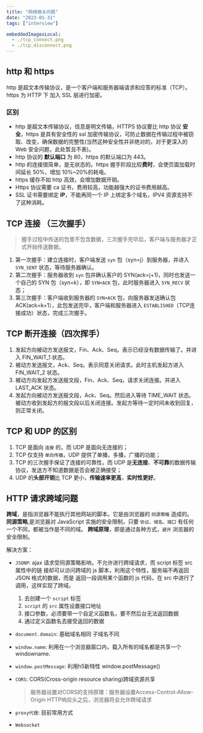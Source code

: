 ```yaml
---
title: "网络相关问题"
date: "2023-01-31"
tags: ["interview"]

embeddedImagesLocal:
  - ./tcp_connect.png
  - ./tcp_disconnect.png
---
```




## http 和 https

http 是超文本传输协议，是一个客户端和服务器端请求和应答的标准（TCP）。
https 为 HTTP 下 加入 SSL 层进行加密。


### 区别

- http 是超文本传输协议，信息是明文传输，HTTPS 协议要比 http 协议 **安全**，https 是具有安全性的 ssl 加密传输协议，可防止数据在传输过程中被窃取、改变，确保数据的完整性(当然这种安全性并非绝对的，对于更深入的 Web 安全问题，此处暂且不表)。
- http 协议的 **默认端口** 为 80，https 的默认端口为 443。
- http 的连接很简单，是无状态的。https 握手阶段比较**费时**，会使页面加载时间延长 50%，增加 10%~20%的耗电。
- https 缓存不如 http 高效，会增加数据开销。
- Https 协议需要 ca 证书，费用较高，功能越强大的证书费用越高。
- SSL 证书需要绑定 **IP**，不能再同一个 IP 上绑定多个域名，IPV4 资源支持不了这种消耗。


## TCP 连接 （三次握手）

<GatsbyImage alt='tcp connect' image={getImage(props.localImages[0])} title='tcp connect'/>

>握手过程中传送的包里不包含数据，三次握手完毕后，客户端与服务器才正式开始传送数据。

1. 第一次握手：建立连接时，客户端发送 `syn` 包（syn=j）到服务器，并进入 `SYN_SENT` 状态，等待服务器确认。
2. 第二次握手：服务器收到 `syn` 包并确认客户的 SYN(ack=j+1)，同时也发送一个自己的 SYN 包（syn=k），即 `SYN+ACK` 包，此时服务器进入 `SYN_RECV` 状态；
3. 第三次握手：客户端收到服务器的 `SYN+ACK` 包，向服务器发送确认包 ACK(ack=k+1），此包发送完毕，客户端和服务器进入 `ESTABLISHED`（TCP连接成功）状态，完成三次握手。


## TCP 断开连接（四次挥手）

<GatsbyImage alt='tcp disconnect' image={getImage(props.localImages[1])} title='tcp disconnect'/>

1. 发起方向被动方发送报文，Fin、Ack、Seq，表示已经没有数据传输了。并进入 FIN_WAIT_1 状态。
2. 被动方发送报文，Ack、Seq，表示同意关闭请求。此时主机发起方进入 FIN_WAIT_2 状态。
3. 被动方向发起方发送报文段，Fin、Ack、Seq，请求关闭连接。并进入 LAST_ACK 状态。
4. 发起方向被动方发送报文段，Ack、Seq。然后进入等待 TIME_WAIT 状态。被动方收到发起方的报文段以后关闭连接。发起方等待一定时间未收到回复，则正常关闭。


## TCP 和 UDP 的区别

1. TCP 是面向 `连接` 的，而 UDP 是面向无连接的；
2. TCP 仅支持 `单向传播`，UDP 提供了单播，多播，广播的功能；
3. TCP 的三次握手保证了连接的可靠性，而 UDP 是**无连接**、**不可靠**的数据传输协议，发送方不知道数据是否会被正确接受；
4. UDP 的**头部开销**比 TCP 更小，**传输速率更高**，**实时性更好**。


## HTTP 请求跨域问题

**跨域**，是指浏览器不能执行其他网站的脚本。它是由浏览器的 `同源策略` 造成的。
**同源策略**,是浏览器对 JavaScript 实施的安全限制，只要 `协议、域名、端口` 有任何一个不同，都被当作是不同的域。
**跨域原理**，即是通过各种方式，`避开` 浏览器的安全限制。

解决方案：
- `JSONP`: ajax 请求受同源策略影响，不允许进行跨域请求，而 script 标签 src 属性中的链 接却可以访问跨域的 js 脚本，利用这个特性，服务端不再返回 JSON 格式的数据，而是 返回一段调用某个函数的 js 代码，在 src 中进行了调用，这样实现了跨域。
    1. 去创建一个 `script` 标签
    2. `script` 的 `src` 属性设置接口地址
    3. 接口参数，必须要带一个自定义函数名，要不然后台无法返回数据
    4. 通过定义函数名去接受返回的数据

- `document.domain`: 基础域名相同 子域名不同
- `window.name`:  利用在一个浏览器窗口内，载入所有的域名都是共享一个 windowname.
- `window.postMessage`: 利用h5新特性 window.postMessage()
- `CORS`:  CORS(Cross-origin resource sharing)跨域资源共享
    > 服务器设置对CORS的支持原理：服务器设置Access-Control-Allow-Origin HTTP响应头之后，浏览器将会允许跨域请求
- `proxy代理`: 目前常用方式
- `Websocket`

